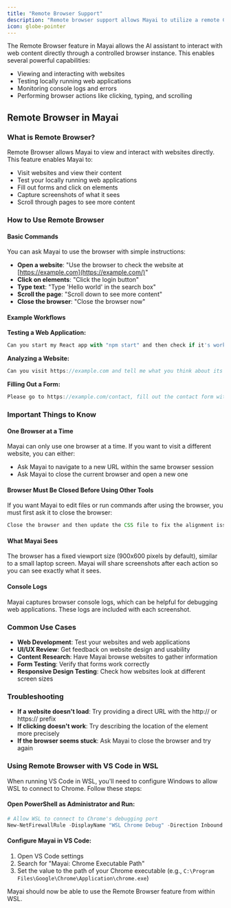 ```yaml
---
title: "Remote Browser Support"
description: "Remote browser support allows Mayai to utilize a remote Chrome instance, leveraging authentication tokens and session cookies relevant to certain web development test cases."
icon: globe-pointer
---
```


The Remote Browser feature in Mayai allows the AI assistant to interact with web content directly through a controlled browser instance. This enables several powerful capabilities:

- Viewing and interacting with websites
- Testing locally running web applications
- Monitoring console logs and errors
- Performing browser actions like clicking, typing, and scrolling

## Remote Browser in Mayai

### What is Remote Browser?

Remote Browser allows Mayai to view and interact with websites directly. This feature enables Mayai to:

- Visit websites and view their content
- Test your locally running web applications
- Fill out forms and click on elements
- Capture screenshots of what it sees
- Scroll through pages to see more content

### How to Use Remote Browser

#### Basic Commands

You can ask Mayai to use the browser with simple instructions:

- **Open a website**: "Use the browser to check the website at [https://example.com](https://example.com/)"
- **Click on elements**: "Click the login button"
- **Type text**: "Type 'Hello world' in the search box"
- **Scroll the page**: "Scroll down to see more content"
- **Close the browser**: "Close the browser now"

#### Example Workflows

**Testing a Web Application:**

```javascript
Can you start my React app with "npm start" and then check if it's working properly at http://localhost:3000?
```

**Analyzing a Website:**

```javascript
Can you visit https://example.com and tell me what you think about its design and layout?
```

**Filling Out a Form:**

```javascript
Please go to https://example.com/contact, fill out the contact form with some test data, and submit it.
```

### Important Things to Know

#### One Browser at a Time

Mayai can only use one browser at a time. If you want to visit a different website, you can either:

- Ask Mayai to navigate to a new URL within the same browser session
- Ask Mayai to close the current browser and open a new one

#### Browser Must Be Closed Before Using Other Tools

If you want Mayai to edit files or run commands after using the browser, you must first ask it to close the browser:

```javascript
Close the browser and then update the CSS file to fix the alignment issue we saw.
```

#### What Mayai Sees

The browser has a fixed viewport size (900x600 pixels by default), similar to a small laptop screen. Mayai will share screenshots after each action so you can see exactly what it sees.

#### Console Logs

Mayai captures browser console logs, which can be helpful for debugging web applications. These logs are included with each screenshot.

### Common Use Cases

- **Web Development**: Test your websites and web applications
- **UI/UX Review**: Get feedback on website design and usability
- **Content Research**: Have Mayai browse websites to gather information
- **Form Testing**: Verify that forms work correctly
- **Responsive Design Testing**: Check how websites look at different screen sizes

### Troubleshooting

- **If a website doesn't load**: Try providing a direct URL with the http:// or https:// prefix
- **If clicking doesn't work**: Try describing the location of the element more precisely
- **If the browser seems stuck**: Ask Mayai to close the browser and try again

### Using Remote Browser with VS Code in WSL

When running VS Code in WSL, you'll need to configure Windows to allow WSL to connect to Chrome. Follow these steps:

#### Open PowerShell as Administrator and Run:

```powershell
# Allow WSL to connect to Chrome's debugging port
New-NetFirewallRule -DisplayName "WSL Chrome Debug" -Direction Inbound -LocalPort 9222 -Protocol TCP -Action Allow
```

#### Configure Mayai in VS Code:

1. Open VS Code settings
2. Search for "Mayai: Chrome Executable Path"
3. Set the value to the path of your Chrome executable (e.g., `C:\Program Files\Google\Chrome\Application\chrome.exe`)

Mayai should now be able to use the Remote Browser feature from within WSL.
